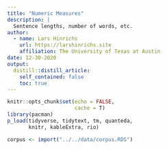 ```yaml
---
title: "Numeric Measures"
description: |
  Sentence lengths, number of words, etc.
author:
  - name: Lars Hinrichs
    url: https://larshinrichs.site
    affiliation: The University of Texas at Austin
date: 12-30-2020
output:
  distill::distill_article:
    self_contained: false
    toc: true
---
```


```r
knitr::opts_chunk$set(echo = FALSE,
                      cache = T)
library(pacman)
p_load(tidyverse, tidytext, tm, quanteda,
       knitr, kableExtra, rio)
```

```r
corpus <- import("../../data/corpus.RDS")
```
